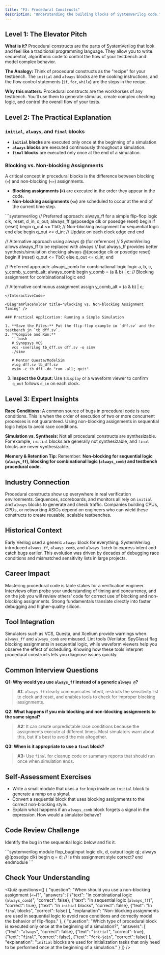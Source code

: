 ```yaml
---
title: "F3: Procedural Constructs"
description: "Understanding the building blocks of SystemVerilog code."
---
```



## Level 1: The Elevator Pitch

**What is it?** Procedural constructs are the parts of SystemVerilog that look and feel like a traditional programming language. They allow you to write sequential, algorithmic code to control the flow of your testbench and model complex behavior.

**The Analogy:** Think of procedural constructs as the "recipe" for your testbench. The `initial` and `always` blocks are the cooking instructions, and the flow control statements (`if`, `for`, `while`) are the steps in the recipe.

**Why this matters:** Procedural constructs are the workhorses of any testbench. You'll use them to generate stimulus, create complex checking logic, and control the overall flow of your tests.

## Level 2: The Practical Explanation

### `initial`, `always`, and `final` blocks

- **`initial` blocks** are executed only once at the beginning of a simulation.
- **`always` blocks** are executed continuously throughout a simulation.
- **`final` blocks** are executed only once at the end of a simulation.

### Blocking vs. Non-blocking Assignments

A critical concept in procedural blocks is the difference between blocking (`=`) and non-blocking (`<=`) assignments.

- **Blocking assignments (`=`)** are executed in the order they appear in the code.
- **Non-blocking assignments (`<=`)** are scheduled to occur at the end of the current time step.

<InteractiveCode>
```systemverilog
// Preferred approach: always_ff for a simple flip-flop
logic clk, reset, d_in, q_out;
always_ff @(posedge clk or posedge reset) begin
  if (reset) begin
    q_out <= 1'b0; // Non-blocking assignment for sequential logic
  end else begin
    q_out <= d_in; // Update on each clock edge
  end
end

// Alternative approach using always @ (for reference)
// SystemVerilog allows always_ff to be replaced with always
// but always_ff provides better synthesis/simulation checking
always @(posedge clk or posedge reset) begin
  if (reset)
    q_out <= 1'b0;
  else
    q_out <= d_in;
end

// Preferred approach: always_comb for combinational logic
logic a, b, c, y_comb, y_comb_alt;
always_comb begin
  y_comb = (a & b) | c; // Blocking assignment for combinational logic
end

// Alternative continuous assignment
assign y_comb_alt = (a & b) | c;
```
</InteractiveCode>

<DiagramPlaceholder title="Blocking vs. Non-blocking Assignment Timing" />

### Practical Application: Running a Simple Simulation

1. **Save the Files:** Put the flip-flop example in `dff.sv` and the testbench in `tb_dff.sv`.
2. **Compile and Run:**
   ```bash
   # Synopsys VCS
   vcs -sverilog tb_dff.sv dff.sv -o simv
   ./simv

   # Mentor Questa/ModelSim
   vlog dff.sv tb_dff.sv
   vsim -c tb_dff -do "run -all; quit"
   ```
3. **Inspect the Output:** Use `$display` or a waveform viewer to confirm `q_out` follows `d_in` on each clock.

## Level 3: Expert Insights

**Race Conditions:** A common source of bugs in procedural code is race conditions. This is when the order of execution of two or more concurrent processes is not guaranteed. Using non-blocking assignments in sequential logic helps to avoid race conditions.

**Simulation vs. Synthesis:** Not all procedural constructs are synthesizable. For example, `initial` blocks are generally not synthesizable, and `final` blocks are never synthesizable.

**Memory & Retention Tip:** Remember: **Non-blocking for sequential logic (`always_ff`), blocking for combinational logic (`always_comb`) and testbench procedural code.**

## Industry Connection

Procedural constructs show up everywhere in real verification environments. Sequences, scoreboards, and monitors all rely on `initial` and `always` blocks to generate and check traffic. Companies building CPUs, GPUs, or networking ASICs depend on engineers who can wield these constructs to create reusable, scalable testbenches.

## Historical Context

Early Verilog used a generic `always` block for everything. SystemVerilog introduced `always_ff`, `always_comb`, and `always_latch` to express intent and catch bugs earlier. This evolution was driven by decades of debugging race conditions and mismatched sensitivity lists in large projects.

## Career Impact

Mastering procedural code is table stakes for a verification engineer. Interviews often probe your understanding of timing and concurrency, and on the job you will review others' code for correct use of blocking and non-blocking assignments. Strong fundamentals translate directly into faster debugging and higher-quality silicon.

## Tool Integration

Simulators such as VCS, Questa, and Xcelium provide warnings when `always_ff` and `always_comb` are misused. Lint tools (Verilator, SpyGlass) flag blocking assignments in sequential logic, while waveform viewers help you observe the effect of scheduling. Knowing how these tools interpret procedural constructs lets you diagnose issues quickly.

## Common Interview Questions

**Q1: Why would you use `always_ff` instead of a generic `always @`?**
> **A1:** `always_ff` clearly communicates intent, restricts the sensitivity list to clock and reset, and enables tools to check for improper blocking assignments.

**Q2: What happens if you mix blocking and non-blocking assignments to the same signal?**
> **A2:** It can create unpredictable race conditions because the assignments execute at different times. Most simulators warn about this, but it's best to avoid the mix altogether.

**Q3: When is it appropriate to use a `final` block?**
> **A3:** Use `final` for cleanup code or summary reports that should run once when simulation ends.

## Self-Assessment Exercises

- Write a small module that uses a `for` loop inside an `initial` block to generate a ramp on a signal.
- Convert a sequential block that uses blocking assignments to the correct non-blocking style.
- Explain what happens if an `always_comb` block forgets a signal in the expression. How would a simulator behave?

## Code Review Challenge

Identify the bug in the sequential logic below and fix it.

<InteractiveCode>
```systemverilog
module flop_bug(input logic clk, d, output logic q);
  always @(posedge clk) begin
    q = d; // Is this assignment style correct?
  end
endmodule
```
</InteractiveCode>

## Check Your Understanding

<Quiz questions={[
    {
      "question": "When should you use a non-blocking assignment (`<=`)?",
      "answers": [
        {"text": "In combinational logic (`always_comb`)", "correct": false},
        {"text": "In sequential logic (`always_ff`)", "correct": true},
        {"text": "In `initial` blocks", "correct": false},
        {"text": "In `final` blocks", "correct": false}
      ],
      "explanation": "Non-blocking assignments are used in sequential logic to avoid race conditions and correctly model the behavior of flip-flops."
    },
    {
      "question": "Which type of procedural block is executed only once at the beginning of a simulation?",
      "answers": [
        {"text": "`always`", "correct": false},
        {"text": "`initial`", "correct": true},
        {"text": "`final`", "correct": false},
        {"text": "`fork-join`", "correct": false}
      ],
      "explanation": "`initial` blocks are used for initialization tasks that only need to be performed once at the beginning of a simulation."
    }
  ]} />

